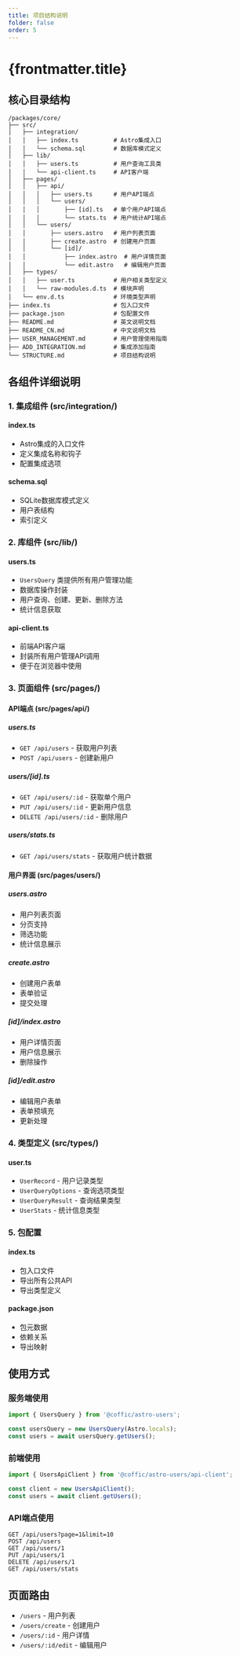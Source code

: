 ```yaml
---
title: 项目结构说明
folder: false
order: 5
---
```


# {frontmatter.title}

## 核心目录结构

```
/packages/core/
├── src/
│   ├── integration/
│   │   ├── index.ts          # Astro集成入口
│   │   └── schema.sql        # 数据库模式定义
│   ├── lib/
│   │   ├── users.ts          # 用户查询工具类
│   │   └── api-client.ts     # API客户端
│   ├── pages/
│   │   ├── api/
│   │   │   ├── users.ts      # 用户API端点
│   │   │   └── users/
│   │   │       ├── [id].ts   # 单个用户API端点
│   │   │       └── stats.ts  # 用户统计API端点
│   │   └── users/
│   │       ├── users.astro   # 用户列表页面
│   │       ├── create.astro  # 创建用户页面
│   │       └── [id]/
│   │           ├── index.astro  # 用户详情页面
│   │           └── edit.astro   # 编辑用户页面
│   ├── types/
│   │   ├── user.ts           # 用户相关类型定义
│   │   └── raw-modules.d.ts  # 模块声明
│   └── env.d.ts              # 环境类型声明
├── index.ts                  # 包入口文件
├── package.json              # 包配置文件
├── README.md                 # 英文说明文档
├── README_CN.md              # 中文说明文档
├── USER_MANAGEMENT.md        # 用户管理使用指南
├── ADD_INTEGRATION.md        # 集成添加指南
└── STRUCTURE.md              # 项目结构说明
```

## 各组件详细说明

### 1. 集成组件 (src/integration/)

#### index.ts
- Astro集成的入口文件
- 定义集成名称和钩子
- 配置集成选项

#### schema.sql
- SQLite数据库模式定义
- 用户表结构
- 索引定义

### 2. 库组件 (src/lib/)

#### users.ts
- `UsersQuery` 类提供所有用户管理功能
- 数据库操作封装
- 用户查询、创建、更新、删除方法
- 统计信息获取

#### api-client.ts
- 前端API客户端
- 封装所有用户管理API调用
- 便于在浏览器中使用

### 3. 页面组件 (src/pages/)

#### API端点 (src/pages/api/)

##### users.ts
- `GET /api/users` - 获取用户列表
- `POST /api/users` - 创建新用户

##### users/[id].ts
- `GET /api/users/:id` - 获取单个用户
- `PUT /api/users/:id` - 更新用户信息
- `DELETE /api/users/:id` - 删除用户

##### users/stats.ts
- `GET /api/users/stats` - 获取用户统计数据

#### 用户界面 (src/pages/users/)

##### users.astro
- 用户列表页面
- 分页支持
- 筛选功能
- 统计信息展示

##### create.astro
- 创建用户表单
- 表单验证
- 提交处理

##### [id]/index.astro
- 用户详情页面
- 用户信息展示
- 删除操作

##### [id]/edit.astro
- 编辑用户表单
- 表单预填充
- 更新处理

### 4. 类型定义 (src/types/)

#### user.ts
- `UserRecord` - 用户记录类型
- `UserQueryOptions` - 查询选项类型
- `UserQueryResult` - 查询结果类型
- `UserStats` - 统计信息类型

### 5. 包配置

#### index.ts
- 包入口文件
- 导出所有公共API
- 导出类型定义

#### package.json
- 包元数据
- 依赖关系
- 导出映射

## 使用方式

### 服务端使用
```typescript
import { UsersQuery } from '@coffic/astro-users';

const usersQuery = new UsersQuery(Astro.locals);
const users = await usersQuery.getUsers();
```

### 前端使用
```typescript
import { UsersApiClient } from '@coffic/astro-users/api-client';

const client = new UsersApiClient();
const users = await client.getUsers();
```

### API端点使用
```
GET /api/users?page=1&limit=10
POST /api/users
GET /api/users/1
PUT /api/users/1
DELETE /api/users/1
GET /api/users/stats
```

## 页面路由

- `/users` - 用户列表
- `/users/create` - 创建用户
- `/users/:id` - 用户详情
- `/users/:id/edit` - 编辑用户